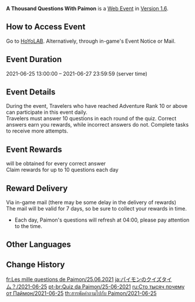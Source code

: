 {{Event Tabs
|rootpage = A Thousand Questions With Paimon/2021-06-25
}}
{{Event
|name              = A Thousand Questions With Paimon 2021-06-25
|image             = A Thousand Questions With Paimon 2021-06-25.jpg
|type              = Web
|time_known        = yes <!--server time for this round-->
|time_start        = 2021-06-25 13:00
|time_end          = 2021-06-27 23:59
|link              = https://www.hoyolab.com/article/483165
|link2             = https://webstatic-sea.mihoyo.com/ys/event/answer-question/index.html?activity_no=ace4a7a9b54f459f&utm_source=Link
|link2name         = Event Page
}}
{{Description|A new challenge with new goals! Take part in the Paimon Quiz Event from HoYoLAB each day and answer questions correctly to win Mora!}}
'''A Thousand Questions With Paimon''' is a [[Web Event]] in [[Version 1.6]].

==How to Access Event==
Go to [https://webstatic-sea.mihoyo.com/ys/event/answer-question/index.html?activity_no=d2a9f2f0b4f242aa&utm_source=website HoYoLAB]. Alternatively, through in-game's Event Notice or Mail.

==Event Duration==
2021-06-25 13:00:00 – 2021-06-27 23:59:59 (server time)

==Event Details==
During the event, Travelers who have reached Adventure Rank 10 or above can participate in this event daily.<br>
Travelers must answer 10 questions in each round of the quiz. Correct answers earn you rewards, while incorrect answers do not. Complete tasks to receive more attempts.

==Event Rewards==
{{Item|Mora|25|x=5,000}} will be obtained for every correct answer<br>
Claim rewards for up to 10 questions each day

==Reward Delivery==
Via in-game mail (there may be some delay in the delivery of rewards)<br>
The mail will be valid for 7 days, so be sure to collect your rewards in time.

* Each day, Paimon's questions will refresh at 04:00, please pay attention to the time.

==Other Languages==
{{Other Languages|Transclude = A Thousand Questions With Paimon}}

==Change History==
{{Change History|1.6}}

[[fr:Les mille questions de Paimon/25.06.2021]]
[[ja:パイモンのクイズタイム？/2021-06-25]]
[[pt-br:Quiz da Paimon/25-06-2021]]
[[ru:Сто тысяч почему от Паймон/2021-06-25]]
[[th:สารพัดคำถามไปกับ Paimon/2021-06-25]]